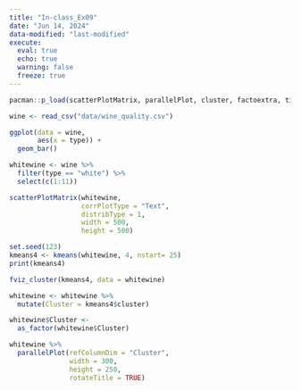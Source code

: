 ```yaml
---
title: "In-class_Ex09"
date: "Jun 14, 2024"
data-modified: "last-modified"
execute: 
  eval: true
  echo: true
  warning: false
  freeze: true
---
```


```r
pacman::p_load(scatterPlotMatrix, parallelPlot, cluster, factoextra, tidyverse)
```

```r
wine <- read_csv("data/wine_quality.csv")
```

```r
ggplot(data = wine,
       aes(x = type)) +
  geom_bar()
```

```r
whitewine <- wine %>%
  filter(type == "white") %>%
  select(c(1:11))
```

```r
scatterPlotMatrix(whitewine,
                  corrPlotType = "Text",
                  distribType = 1,
                  width = 500,
                  height = 500)
```

```r
set.seed(123)
kmeans4 <- kmeans(whitewine, 4, nstart= 25)
print(kmeans4)
```

```r
fviz_cluster(kmeans4, data = whitewine)
```

```r
whitewine <- whitewine %>%
  mutate(Cluster = kmeans4$cluster)
```

```r
whitewine$Cluster <- 
  as_factor(whitewine$Cluster)
```

```r
whitewine %>%
  parallelPlot(refColumnDim = "Cluster",
               width = 300,
               height = 250,
               rotateTitle = TRUE)
```
